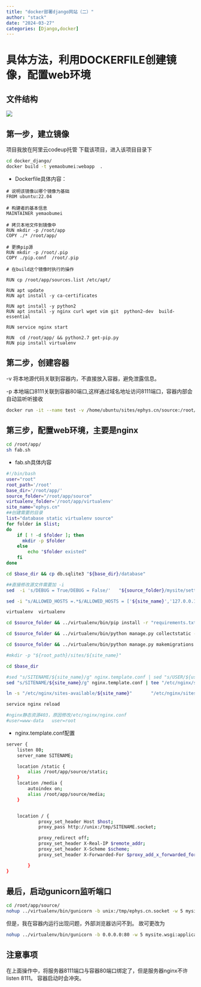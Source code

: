 ```yaml
---
title: "docker部署django网站（二）"
author: "stack"
date: "2024-03-27"
categories: [Django,docker]
---
```


# 具体方法，利用DOCKERFILE创建镜像，配置web环境
## 文件结构
![](4.png)

## 第一步，建立镜像
项目我放在阿里云codeup托管
下载该项目，进入该项目目录下
```bash
cd docker_django/
docker build -t yemaobumei:webapp  .
```
- Dockerfile具体内容：
```
# 说明该镜像以哪个镜像为基础
FROM ubuntu:22.04

# 构建者的基本信息
MAINTAINER yemaobumei

# 拷贝本地文件到镜像中
RUN mkdir -p /root/app
COPY ./* /root/app/

# 更换pip源
RUN mkdir -p /root/.pip
COPY ./pip.conf  /root/.pip

# 在build这个镜像时执行的操作

RUN cp /root/app/sources.list /etc/apt/

RUN apt update
RUN apt install -y ca-certificates

RUN apt install -y python2
RUN apt install -y nginx curl wget vim git  python2-dev  build-essential

RUN service nginx start

RUN  cd /root/app/ && python2.7 get-pip.py 
RUN pip install virtualenv 
```
## 第二步，创建容器
-v 将本地源代码关联到容器内，不直接放入容器，避免泄露信息。

-p 本地端口8111关联到容器80端口,这样通过域名地址访问8111端口，容器内部会自动监听听接收
```bash
docker run -it --name test -v /home/ubuntu/sites/ephys.cn/source:/root/app/source  -p 8111:80  yemaobumei:webapp /bin/bash
```

## 第三步，配置web环境，主要是nginx
```bash
cd /root/app/
sh fab.sh
```
- fab.sh具体内容
```bash
#!/bin/bash
user="root"
root_path='/root' 
base_dir='/root/app/'
source_folder="/root/app/source"
virtualenv_folder='/root/app/virtualenv'
site_name="ephys.cn" 
##创建需要的目录  
list="database static virtualenv source"  
for folder in $list;  
do
	if [ ! -d $folder ]; then
	  mkdir -p $folder
	else
		echo "$folder existed"
	fi  
done

cd $base_dir && cp db.sqlite3 "${base_dir}/database"

##直接修改源文件需要加 -i
sed  -i 's/DEBUG = True/DEBUG = False/'   "${source_folder}/mysite/settings.py"

sed -i "s/ALLOWED_HOSTS =.*$/ALLOWED_HOSTS = ['${site_name}','127.0.0.1',]/"  "${source_folder}/mysite/settings.py"

virtualenv  virtualenv

cd $source_folder && ../virtualenv/bin/pip install -r "requirements.txt"

cd $source_folder && ../virtualenv/bin/python manage.py collectstatic --noinput

cd $source_folder && ../virtualenv/bin/python manage.py makemigrations --noinput

#mkdir -p "${root_path}/sites/${site_name}"

cd $base_dir

#sed "s/SITENAME/${site_name}/g" nginx.template.conf | sed "s/USER/${user}/g" | tee "/etc/nginx/sites-available/${site_name}"
sed "s/SITENAME/${site_name}/g" nginx.template.conf | tee "/etc/nginx/sites-available/${site_name}"

ln -s "/etc/nginx/sites-available/${site_name}"       "/etc/nginx/sites-enabled/${site_name}"

service nginx reload

#nginx静态资源403，原因修改/etc/nginx/nginx.conf 
#user=www-data   user=root
```
- nginx.template.conf配置
```bash
server {
    listen 80;
    server_name SITENAME;

    location /static {
        alias /root/app/source/static;
    }
    location /media {
        autoindex on;
        alias /root/app/source/media;
    }


    location / {
            proxy_set_header Host $host;
            proxy_pass http://unix:/tmp/SITENAME.socket;

            proxy_redirect off;
            proxy_set_header X-Real-IP $remote_addr;
            proxy_set_header X-Scheme $scheme;
            proxy_set_header X-Forwarded-For $proxy_add_x_forwarded_for;

        }
}
```
## 最后，启动gunicorn监听端口
```bash
cd /root/app/source/
nohup ../virtualenv/bin/gunicorn -b unix:/tmp/ephys.cn.socket -w 5 mysite.wsgi:application > /dev/null 2>&1 &

```
但是，我在容器内运行出现问题，外部浏览器访问不到。
故可更改为
```bash
nohup ../virtualenv/bin/gunicorn -b 0.0.0.0:80 -w 5 mysite.wsgi:application > /dev/null 2>&1 &
```

## 注意事项

在上面操作中，将服务器8111端口与容器80端口绑定了，但是服务器nginx不许listen 8111。
容器启动时会冲突。